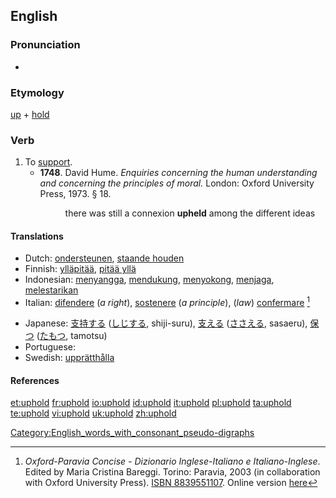 ==English==
[[Category:English_words_with_consonant_pseudo-digraphs]]

===Pronunciation===
*{{IPA|/ˌʌpˈhold/}}

===Etymology===
[[up]] + [[hold]]

===Verb===
{{en-verb|upholds|upholding|upheld|upheld}}

# To [[support]].
#* '''1748'''.  David Hume.  ''Enquiries concerning the human understanding and concerning the principles of moral.'' London: Oxford University Press, 1973.  § 18.
#*: there was still a connexion '''upheld''' among the different ideas

====Translations====
{{trans-top|to support}}
*Dutch: [[ondersteunen]], [[staande houden]]
*Finnish: [[ylläpitää]], [[pitää yllä]]
*Indonesian: [[sangga|menyangga]], [[dukung|mendukung]], [[sokong|menyokong]], [[jaga|menjaga]], [[lestari|melestarikan]]
*Italian: [[difendere]] (''a right''), [[sostenere]] (''a principle''), (''law'') [[confermare]] <ref name=oxf-par>''Oxford-Paravia Concise - Dizionario Inglese-Italiano e Italiano-Inglese''. Edited by Maria Cristina Bareggi. Torino: Paravia, 2003 (in collaboration with Oxford University Press). [[w:Special:Booksources/8839551107|ISBN 8839551107]]. Online version [http://www.oxfordparavia.it/ here]</ref>
{{trans-mid}}
*Japanese: [[支持する]] ([[しじ]]する, shiji-suru), [[支える]] ([[ささえる]], sasaeru), [[保つ]] ([[たもつ]], tamotsu)
*Portuguese: {{t|pt|suportar}}
*Swedish: [[upprätthålla]]
{{trans-bottom}}

====References====
<references/>

[[et:uphold]]
[[fr:uphold]]
[[io:uphold]]
[[id:uphold]]
[[it:uphold]]
[[pl:uphold]]
[[ta:uphold]]
[[te:uphold]]
[[vi:uphold]]
[[uk:uphold]]
[[zh:uphold]]